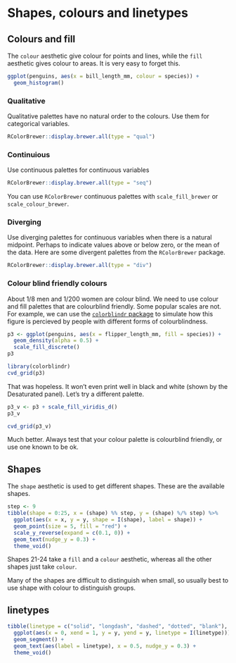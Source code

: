 # Shapes, colours and linetypes

## Colours and fill

The `colour` aesthetic give colour for points and lines, while the `fill` aesthetic gives colour to areas.
It is very easy to forget this.

```r
ggplot(penguins, aes(x = bill_length_mm, colour = species)) +
  geom_histogram()
```


### Qualitative

Qualitative palettes have no natural order to the colours. Use them for categorical variables.

```r
RColorBrewer::display.brewer.all(type = "qual")
```



### Continuious

Use continuous palettes for continuous variables

```r
RColorBrewer::display.brewer.all(type = "seq")
```

You can use `RColorBrewer` continuous palettes with `scale_fill_brewer` or `scale_colour_brewer`.

### Diverging

Use diverging palettes for continuous variables when there is a natural midpoint.
Perhaps to indicate values above or below zero, or the mean of the data.
Here are some divergent palettes from the `RColorBrewer` package.

```r
RColorBrewer::display.brewer.all(type = "div")
```


### Colour blind friendly colours

About 1/8 men and 1/200 women are colour blind.
We need to use colour and fill palettes that are colourblind friendly.
Some popular scales are not. 
For example, we can use the [`colorblindr` package](https://github.com/clauswilke/colorblindr) to simulate how this figure is percieved by people with different forms of colourblindness.

```r
p3 <- ggplot(penguins, aes(x = flipper_length_mm, fill = species)) +
  geom_density(alpha = 0.5) +
  scale_fill_discrete()
p3
```



```r
library(colorblindr)
cvd_grid(p3)
```

That was hopeless. 
It won't even print well in black and white (shown by the Desaturated panel). 
Let's try a different palette.

```r
p3_v <- p3 + scale_fill_viridis_d()
p3_v
```


```r
cvd_grid(p3_v)
```

Much better. 
Always test that your colour palette is colourblind friendly, or use one known to be ok.

 
## Shapes

The `shape` aesthetic is used to get different shapes.
These are the available shapes.

```r
step <- 9
tibble(shape = 0:25, x = (shape) %% step, y = (shape) %/% step) %>% 
  ggplot(aes(x = x, y = y, shape = I(shape), label = shape)) +
  geom_point(size = 5, fill = "red") +
  scale_y_reverse(expand = c(0.1, 0)) +
  geom_text(nudge_y = 0.3) +
  theme_void()
```

Shapes 21-24 take a `fill` and a `colour` aesthetic, whereas all the other shapes just take `colour`.

Many of the shapes are difficult to distinguish when small, so usually best to use shape with colour to distinguish groups.

## linetypes

```r
tibble(linetype = c("solid", "longdash", "dashed", "dotted", "blank"), y = 1:length(linetype)) %>% 
  ggplot(aes(x = 0, xend = 1, y = y, yend = y, linetype = I(linetype))) +
  geom_segment() +
  geom_text(aes(label = linetype), x = 0.5, nudge_y = 0.3) +
  theme_void()


```

